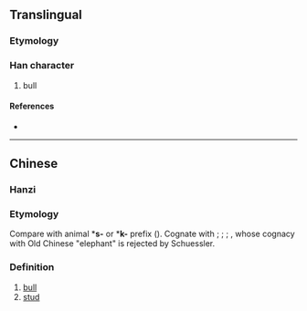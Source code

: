 {{character info/new}}
==Translingual==

===Etymology===
{{Han compound|牛|岡|c1=s|c2=p|t1=ox|ls=psc}}

===Han character===
{{Han char|rn=93|rad=牛|as=08|sn=12|four=27520|canj=HQBTU|ids=⿰牜岡}}

# bull

====References====
* {{Han ref|kx=0702.080|dkj=20056|dj=1115.130|hdz=31813.050|uh=7285|ud=29317|bh=DA6B|bd=55915}}

----

==Chinese==

===Hanzi===
{{cmn-hanzi|pin=[[gāng]] ([[gang1]]), [[tè]] ([[te4]])|wg=kang<sup>1</sup>, t'e<sup>4</sup>}}

===Etymology===
Compare {{inh|zh|sit-pro|*b/m-laŋ||penis, male, husband}} with animal *'''s-''' or *'''k-''' prefix ({{zh-ref| Schuessler, 2007}}). Cognate with {{cog|mro|klaŋ}}; {{cog|lus|tlaŋ||male}}; {{cog|mjw|chè lóŋ||buffalo}}; {{cog|bo|གླང||ox}}, whose cognacy with Old Chinese {{och-l|象}}  "elephant" is rejected by Schuessler.

===Definition===
# [[bull]]
# [[stud]]